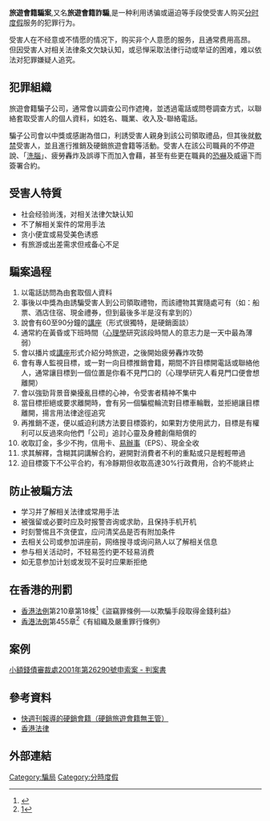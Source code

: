 {{wwv|area=香港}}
'''旅遊會籍騙案''',又名'''旅遊會籍詐騙''',是一种利用诱骗或逼迫等手段使受害人购买[[分时度假|分时度假]]服务的犯罪行为。

受害人在不经意或不情愿的情况下，购买非个人意愿的服务，且通常费用高昂。
但因受害人对相关法律条文欠缺认知，或忌惮采取法律行动或举证的困难，难以依法对犯罪嫌疑人追究。

== 犯罪組織 ==
旅遊會籍騙子公司，通常會以調查公司作遮掩，並透過電話或問卷調查方式，以聯絡套取受害人的個人資料，如姓名、職業、收入及-聯絡電話。

騙子公司會以中獎或感謝為借口，利誘受害人親身到該公司領取禮品，但其後就[[軟禁|軟禁]]受害人，並且進行推銷及硬銷旅遊會籍等活動。受害人在該公司職員的不停遊說、「[[洗腦|洗腦]]」、疲勞轟炸及誤導下而加入會藉，甚至有些更在職員的[[恐嚇|恐嚇]]及威逼下而簽署合約。

== 受害人特質 ==
* 社会经验尚浅，对相关法律欠缺认知
* 不了解相关案件的常用手法
* 贪小便宜或易受美色诱惑
* 有旅游或出差需求但戒备心不足

== 騙案過程 ==
# 以電話訪問為由套取個人資料
# 事後以中獎為由誘騙受害人到公司領取禮物，而該禮物其實隨處可有（如：船票、酒店住宿、現金禮券，但到最後多半是沒有拿到的）
# 說會有60至90分鐘的[[講座|講座]]（形式很獨特，是硬銷面談） 
# 通常約在黃昏或下班時間（[[心理學|心理學]]研究該段時間人的意志力是一天中最為薄弱）
# 會以播片或[[講座|講座]]形式介紹分時旅遊，之後開始疲勞轟炸攻勢
# 會有專人監視目標，或一對一向目標推銷會籍，期間不許目標開電話或聯絡他人，通常讓目標到一個位置是你看不見門口的（心理學研究人看見門口便會想離開）
# 會以強勁背景音樂擾亂目標的心神，令受害者精神不集中
# 當目標拒絕或要求離開時，會有另一個騙棍輪流對目標車輪戰，並拒絕讓目標離開，揚言用法律途徑追究
# 再推銷不遂，便以威迫利誘方法要目標簽約，如果對方使用武力，目標是有權利可以反過來向他們「公司」追討心靈及身體創傷賠償的
# 收取訂金，多少不拘，信用卡、[[易辦事|易辦事]]（EPS）、現金全收
# 求其解釋，含糊其詞講解合約，避開對消費者不利的重點或只是輕輕帶過
# 迫目標簽下不公平合約，有冷靜期但收取高達30%行政費用，合約不能終止

== 防止被騙方法 ==
* 学习并了解相关法律或常用手法
* 被强留或必要时应及时报警咨询或求助，且保持手机开机
* 时刻警惕且不贪便宜，应问清奖品是否有附加条件
* 去相关公司或参加讲座前，网络搜寻或询问熟人以了解相关信息
* 参与相关活动时，不轻易签约更不轻易消费
* 如无意参加计划或发现不妥时应果断拒绝

== 在香港的刑罰 ==
* [[香港法例|香港法例]]第210章第18條<ref name="ref 1">{{Cite web |url=http://www.legislation.gov.hk/index.htm |title=存档副本 |accessdate=2009-02-19 |archive-date=2007-06-01 |archive-url=https://web.archive.org/web/20070601193713/http://www.legislation.gov.hk/index.htm |dead-url=no }}</ref>《盜竊罪條例──以欺騙手段取得金錢利益》
* [[香港法例|香港法例]]第455章<ref name="ref 1">[http://www.legislation.gov.hk/index.htm]</ref>《有組織及嚴重罪行條例》

== 案例 ==
[http://legalref.judiciary.gov.hk/lrs/common/ju/ju_body.jsp?DIS=26749&AH=&QS=&FN=&currpage 小額錢債審裁處2001年第26290號申索案 - 判案書] {{Wayback|url=http://legalref.judiciary.gov.hk/lrs/common/ju/ju_body.jsp?DIS=26749&AH=&QS=&FN=&currpage |date=20120326193544 }}

== 參考資料 ==

* [https://web.archive.org/web/20090223222048/http://www.xpweekly.com/share/xpweekly/0198/news/20020607news046c/content.htm 快週刊報導的硬銷會籍（硬銷旅遊會籍無王管）]
* [http://www.legislation.gov.hk/index.htm 香港法律] {{Wayback|url=http://www.legislation.gov.hk/index.htm |date=20070601193713 }}

== 外部連結 ==
{{reflist}}


[[Category:騙局|Category:騙局]]
[[Category:分時度假|Category:分時度假]]
